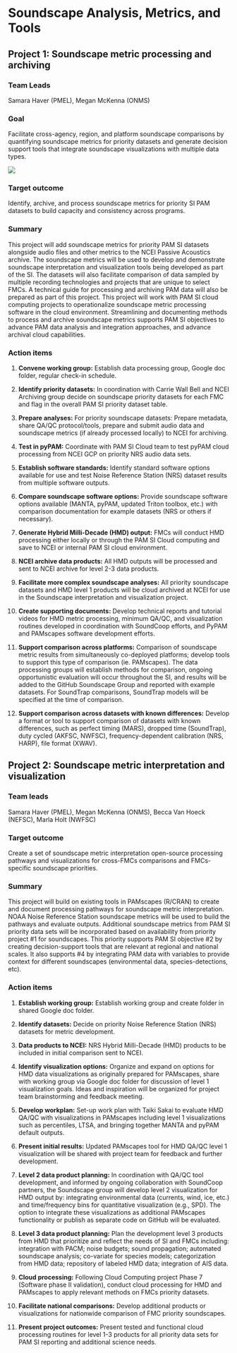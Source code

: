 # Soundscape Analysis, Metrics, and Tools

## Project 1: Soundscape metric processing and archiving

### Team Leads 
Samara Haver (PMEL), Megan McKenna (ONMS)

### Goal 
Facilitate cross-agency, region, and platform soundscape comparisons by quantifying soundscape metrics for priority datasets and generate decision support tools that integrate soundscape visualizations with multiple data types.

![](/content/images/Priority_project_graphics/Soundscapes/Processing_pathways.PNG)

### Target outcome
Identify, archive, and process soundscape metrics for priority SI PAM datasets to build capacity and consistency across programs.

### Summary
This project will add soundscape metrics for priority PAM SI datasets alongside audio files and other metrics to the NCEI Passive Acoustics archive. The soundscape metrics will be used to develop and demonstrate soundscape interpretation and visualization tools being developed as part of the SI. The datasets will also facilitate comparison of data sampled by multiple recording technologies and projects that are unique to select FMCs. A technical guide for processing and archiving PAM data will also be prepared as part of this project. This project will work with PAM SI cloud computing projects to operationalize soundscape metric processing software in the cloud environment. Streamlining and documenting methods to process and archive soundscape metrics supports PAM SI objectives to advance PAM data analysis and integration approaches, and advance archival cloud capabilities.

### Action items
1. **Convene working group:** Establish data processing group, Google doc folder, regular check-in schedule. 

2. **Identify priority datasets:** In coordination with Carrie Wall Bell and NCEI Archiving group decide on soundscape priority datasets for each FMC and flag in the overall PAM SI priority dataset table. 

3. **Prepare analyses:** For priority soundscape datasets: Prepare metadata, share QA/QC protocol/tools, prepare and submit audio data and soundscape metrics (if already processed locally) to NCEI for archiving. 

4. **Test in pyPAM:** Coordinate with PAM SI Cloud team to test pyPAM cloud processing from NCEI GCP on priority NRS audio data sets. 

5. **Establish software standards:** Identify standard software options available for use and test Noise Reference Station (NRS) dataset results from multiple software outputs. 

6. **Compare soundscape software options:** Provide soundscape software options available (MANTA, pyPAM, updated Triton toolbox, etc.) with comparison documentation for example datasets (NRS or others if necessary). 

7. **Generate Hybrid Milli-Decade (HMD) output:** FMCs will conduct HMD processing either locally or through the PAM SI Cloud computing and save to NCEI or internal PAM SI cloud environment. 

8. **NCEI archive data products:** All HMD outputs will be processed and sent to NCEI archive for level 2-3 data products. 

9. **Facilitate more complex soundscape analyses:** All priority soundscape datasets and HMD level 1 products will be cloud archived at NCEI for use in the Soundscape interpretation and visualization project. 

10. **Create supporting documents:** Develop technical reports and tutorial videos for HMD metric processing, minimum QA/QC, and visualization routines developed in coordination with SoundCoop efforts, and PyPAM and PAMscapes software development efforts. 

11. **Support comparison across platforms:** Comparison of soundscape metric results from simultaneously co-deployed platforms; develop tools to support this type of comparison (ie. PAMscapes). The data processing groups will establish methods for comparison, ongoing opportunistic evaluation will occur throughout the SI, and results will be added to the GitHub Soundscape Group and reported with example datasets. For SoundTrap comparisons, SoundTrap models will be specified at the time of comparison. 

12. **Support comparison across datasets with known differences:** Develop a format or tool to support comparison of datasets with known differences, such as perfect timing (MARS), dropped time (SoundTrap), duty cycled (AKFSC, NWFSC), frequency-dependent calibration (NRS, HARP), file format (XWAV). 

## Project 2: Soundscape metric interpretation and visualization 

### Team leads
Samara Haver (PMEL), Megan McKenna (ONMS), Becca Van Hoeck (NEFSC), Marla Holt (NWFSC)

### Target outcome
Create a set of soundscape metric interpretation open-source processing pathways and visualizations for cross-FMCs comparisons and FMCs-specific soundscape priorities.

### Summary
This project will build on existing tools in PAMscapes (R/CRAN) to create and document processing pathways for soundscape metric interpretation. NOAA Noise Reference Station soundscape metrics will be used to build the pathways and evaluate outputs. Additional soundscape metrics from PAM SI priority data sets will be incorporated based on availability from priority project #1 for soundscapes. This priority supports PAM SI objective #2 by creating decision-support tools that are relevant at regional and national scales. It also supports #4 by integrating PAM data with variables to provide context for different soundscapes (environmental data, species-detections, etc).

### Action items
1. **Establish working group:** Establish working group and create folder in shared Google doc folder.


2. **Identify datasets:** Decide on priority Noise Reference Station (NRS) datasets for metric
development. 

3. **Data products to NCEI:** NRS Hybrid Milli-Decade (HMD) products to be included in initial
comparison sent to NCEI. 

4. **Identify visualization options:** Organize and expand on options for HMD data visualizations as
originally prepared for PAMscapes, share with working group via Google doc folder for discussion of
level 1 visualization goals. Ideas and inspiration will be organized for project team brainstorming and
feedback meeting. 

5. **Develop workplan:** Set-up work plan with Taiki Sakai to evaluate HMD QA/QC with visualizations in
PAMscapes including level 1 visualizations such as percentiles, LTSA, and bringing together MANTA
and pyPAM default outputs.

6. **Present initial results:** Updated PAMscapes tool for HMD QA/QC level 1 visualization will be shared
with project team for feedback and further development. 

7. **Level 2 data product planning:** In coordination with QA/QC tool development, and informed by
ongoing collaboration with SoundCoop partners, the Soundscape group will develop level 2
visualization for HMD output by: integrating environmental data (currents, wind, ice, etc.) and
time/frequency bins for quantitative visualization (e.g., SPD). The option to integrate these
visualizations as additional PAMscapes functionality or publish as separate code on GitHub will be
evaluated. 

8. **Level 3 data product planning:** Plan the development level 3 products from HMD that prioritize
and reflect the needs of SI and FMCs including: integration with PACM; noise budgets; sound
propagation; automated soundscape analysis; co-variate for species models; categorization from
HMD data; repository of labeled HMD data; integration of AIS data. 

9. **Cloud processing:** Following Cloud Computing project Phase 7 (Software phase II validation),
conduct cloud processing for HMD and PAMscapes to apply relevant methods on FMCs priority
datasets. 

10. **Facilitate national comparisons:** Develop additional products or visualizations for nationwide
comparison of FMC priority soundscapes. 

11. **Present project outcomes:** Present tested and functional cloud processing routines for level 1-3
products for all priority data sets for PAM SI reporting and additional science needs. 

